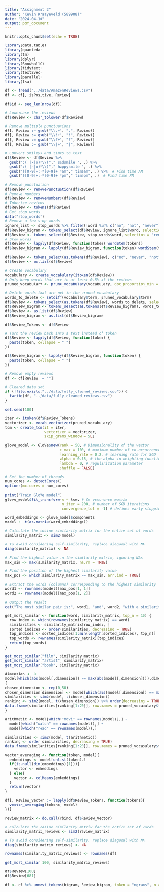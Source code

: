 ```yaml
---
title: "Assignment 2"
author: "Kevin Kraayeveld (589908)"
date: "2024-04-10"
output: pdf_document
---
```


```r
knitr::opts_chunk$set(echo = TRUE)

library(data.table)
library(quanteda)
library(tm)
library(dplyr)
library(SnowballC)
library(tidytext)
library(text2vec)
library(parallel)
library(lsa)
```

```r
df <- fread("../data/AmazonReviews.csv")
df <- df[, isPositive, Review]
```

```r
df$id <- seq_len(nrow(df))

# Lowercase the reviews
df$Review <- char_tolower(df$Review)

# Remove multiple punctuations
df[, Review := gsub("\\.+", ".", Review)]
df[, Review := gsub("\\!+", "!", Review)]
df[, Review := gsub("\\?+", "?", Review)]
df[, Review := gsub("\\|+", "|", Review)]

# Convert smileys and times to text 
df$Review <- df$Review %>%
  gsub(":( |-|o)*\\("," sadsmile ", .) %>%
  gsub(":( |-|o)*\\)"," happysmile ", .) %>%
  gsub("([0-9]+:)*[0-9]+ *am"," timeam", .) %>%  # Find time AM
  gsub("([0-9]+:)*[0-9]+ *pm"," timepm", .)  # Find time PM

# Remove punctuation
df$Review <- removePunctuation(df$Review)
# Remove numbers
df$Review <- removeNumbers(df$Review)
# Tokenize reviews
df$Review <- tokens(df$Review)
# Get stop words
data("stop_words")
# Remove a few stop words
ignore_list <- stop_words %>% filter(!word %in% c("no", "not", "never"))
df$Review_bigram <- tokens_select(df$Review, ignore_list$word, selection = "remove")
df$Review <- tokens_select(df$Review, stop_words$word, selection = "remove")
# Stem words
df$Review <- lapply(df$Review, function(token) wordStem(token))
df$Review_bigram <- lapply(df$Review_bigram, function(token) wordStem(token))

df$Review <- tokens_select(as.tokens(df$Review), c("no", "never", "not"), selection = "remove")
df$Review <- as.list(df$Review)

# Create vocabulary
vocabulary <- create_vocabulary(itoken(df$Review))
# Only keep words that are in at least 0.5% of the reviews
pruned_vocabulary <- prune_vocabulary(vocabulary, doc_proportion_min = 0.005)

# Delete words that are not in the pruned vocabulary
words_to_delete <- setdiff(vocabulary$term, pruned_vocabulary$term)
df$Review <- tokens_select(as.tokens(df$Review), words_to_delete, selection = "remove")
df$Review_bigram <- tokens_select(as.tokens(df$Review_bigram), words_to_delete, selection = "remove")
df$Review <- as.list(df$Review)
df$Review_bigram <- as.list(df$Review_bigram)

df$Review_Tokens <- df$Review

# Turn the review back into a text instead of token
df$Review <- lapply(df$Review, function(token) {
  paste(token, collapse = " ")
})

df$Review_bigram <- lapply(df$Review_bigram, function(token) {
  paste(token, collapse = " ")
})

# Remove empty reviews
df <- df[Review != ""]

# Cleaned data set
if (!file.exists("../data/fully_cleaned_reviews.csv")) {
  fwrite(df, "../data/fully_cleaned_reviews.csv")
}

```

```r
set.seed(100)

iter <- itoken(df$Review_Tokens)
vectorizer <- vocab_vectorizer(pruned_vocabulary)
tcm <- create_tcm(it = iter, 
                  vectorizer = vectorizer,
                  skip_grams_window = 5L)

glove_model <- GloVe$new(rank = 50, # Dimensionality of the vector
                         x_max = 100, # maximum number of co-occurrences to use in the weighting function
                         learning_rate = 0.2, # learning rate for SGD
                         alpha = 0.75, # the alpha in weighting function formula
                         lambda = 0, # regularization parameter
                         shuffle = FALSE)

# Set the number of threads
num_cores <- detectCores()
options(mc.cores = num_cores)
                  
print("Train GloVe model")
glove_model$fit_transform(x = tcm, # Co-occurence matrix
                          n_iter = 200, # number of SGD iterations
                          convergence_tol = -1) # defines early stopping strategy

word_embeddings <- glove_model$components
model <- t(as.matrix(word_embeddings))
```

```r
# Calculate the cosine similarity matrix for the entire set of words
similarity_matrix <- sim2(model)

# To avoid considering self-similarity, replace diagonal with NA
diag(similarity_matrix) <- NA

# Find the highest value in the similarity matrix, ignoring NAs
max_sim <- max(similarity_matrix, na.rm = TRUE)

# Find the position of the highest similarity value
max_pos <- which(similarity_matrix == max_sim, arr.ind = TRUE)

# Extract the words (columns) corresponding to the highest similarity
word1 <- rownames(model)[max_pos[1, 1]]
word2 <- rownames(model)[max_pos[1, 2]]

# Output the result
cat("The most similar pair is:", word1, "and", word2, "with a similarity score of", max_sim, "\n")

```


```r
get_most_similar <- function(word, similarity_matrix, top_n = 10) {
  row_index <- which(rownames(similarity_matrix) == word)
  similarities <- similarity_matrix[row_index, ]
  sorted_indices <- order(similarities, decreasing = TRUE) 
  top_indices <- sorted_indices[1:min(length(sorted_indices), top_n)]
  top_words <- rownames(similarity_matrix)[top_indices]
  return(top_words)
}

get_most_similar("film", similarity_matrix)
get_most_similar("artist", similarity_matrix)
get_most_similar("book", similarity_matrix)
```

```r
dimension <- 3
model[which(abs(model[,dimension]) == max(abs(model[,dimension]))),dimension]
{
chosen_dimension <- rep(0,50)
chosen_dimension[dimension] <- model[which(abs(model[,dimension]) == max(abs(model[,dimension]))),dimension]
similarities <- sim2(model, t(chosen_dimension)) 
ranking <- sim2(model, t(chosen_dimension)) %>% order(decreasing = TRUE)
data.frame(similarities[ranking[1:20]], row.names = pruned_vocabulary$term[ranking[1:20]])
}
```

```r
arithmetic <- model[which("movi" == rownames(model)),] - 
  model[which("watch" == rownames(model)),] + 
  model[which("read" == rownames(model)),]

similarities <- sim2(model, t(arithmetic))
ranking <- order(similarities, decreasing = TRUE)
data.frame(similarities[ranking[1:20]], row.names = pruned_vocabulary$term[ranking[1:20]])

```
```r
vector_averaging <- function(token, model){
  embeddings <- model[unlist(token),]
  if(is.null(dim(embeddings)[1])){
    vector <- embeddings
  } else{
    vector <- colMeans(embeddings)
  }
  return(vector)
}

df[, Review_Vector := lapply(df$Review_Tokens, function(tokens){
  vector_averaging(tokens, model)
})]

review_matrix <- do.call(rbind, df$Review_Vector)

# Calculate the cosine similarity matrix for the entire set of words
similarity_matrix_reviews <- sim2(review_matrix)

# To avoid considering self-similarity, replace diagonal with NA
diag(similarity_matrix_reviews) <- NA

rownames(similarity_matrix_reviews) <- rownames(df)

get_most_similar(100, similarity_matrix_reviews)

df$Review[100]
df$Review[681]
```

```r
df <- df %>% unnest_tokens(bigram, Review_bigram, token = "ngrams", n = 2)

```
